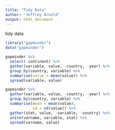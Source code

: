 ```yaml
---
title: "Tidy Data"
author: "Jeffrey Arnold"
output: html_document
---
```


tidy data


```r
library("gapminder")
data("gapminder")

gapminder %>%
  select(-continent) %>%
  gather(variable, value, -country, -year) %>%
  group_by(country, variable) %>%
  summarise(value = mean(value)) %>%
  spread(variable, value)

```


```r
gapminder %>%
  gather(variable, value, -country, -year) %>%
  group_by(country, variable) %>%
  summarise(mean = mean(value),
            sd = sd(value)) %>%
  gather(stat, value, -variable, -country) %>%
  unite(varname, variable, stat) %>%
  spread(varname, value)

```

